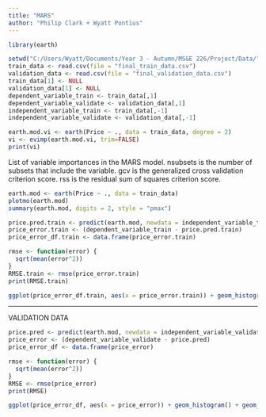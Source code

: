 ---
title: "MARS"
author: "Philip Clark + Wyatt Pontius"
---

```{r}
library(earth)
```

```{r}
setwd("C:/Users/Wyatt/Documents/Year 3 - Autumn/MS&E 226/Project/Data/")
train_data <- read.csv(file = "final_train_data.csv")
validation_data <- read.csv(file = "final_validation_data.csv")
train_data[1] <- NULL
validation_data[1] <- NULL
dependent_variable_train <- train_data[,1]
dependent_variable_validate <- validation_data[,1]
independent_variable_train <- train_data[,-1]
independent_variable_validate <- validation_data[,-1]
```

```{r}
earth.mod.vi <- earth(Price ~ ., data = train_data, degree = 2)
vi <- evimp(earth.mod.vi, trim=FALSE)
print(vi)
```

List of variable importances in the MARS model. nsubsets is the number of subsets that include the variable. gcv is the generalized cross validation criterion score. rss is the residual sum of squares criterion score.

```{r}
earth.mod <- earth(Price ~ ., data = train_data)
plotmo(earth.mod)
summary(earth.mod, digits = 2, style = "pmax")
```

```{r}
price.pred.train <- predict(earth.mod, newdata = independent_variable_train)
price_error.train <- (dependent_variable_train - price.pred.train)
price_error_df.train <- data.frame(price_error.train)
```

```{r}
rmse <- function(error) {
  sqrt(mean(error^2))
}
RMSE.train <- rmse(price_error.train)
print(RMSE.train)
```

```{r}
ggplot(price_error_df.train, aes(x = price_error.train)) + geom_histogram() + geom_vline(aes(xintercept = mean(price_error.train)), color = "red", linetype = "dashed", size = 1)
```

--------------------------------------------------------------------------------------------
VALIDATION DATA

```{r}
price.pred <- predict(earth.mod, newdata = independent_variable_validate)
price_error <- (dependent_variable_validate - price.pred)
price_error_df <- data.frame(price_error)
```

```{r}
rmse <- function(error) {
  sqrt(mean(error^2))
}
RMSE <- rmse(price_error)
print(RMSE)
```

```{r}
ggplot(price_error_df, aes(x = price_error)) + geom_histogram() + geom_vline(aes(xintercept = mean(price_error)), color = "red", linetype = "dashed", size = 1)
```
